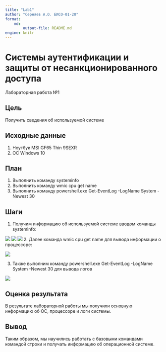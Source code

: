 ---
title: "Lab1"
author: "Серняев А.О. БИСО-01-20"
format: 
    md:
        output-file: README.md
engine: knitr
---

# Системы аутентификации и защиты от несанкционированного доступа

Лабораторная работа №1

## Цель

Получить сведения об используемой системе

## Исходные данные

1.  Ноутбук MSI GF65 Thin 9SEXR
2.  ОС Windows 10

## План

1.  Выполнить команду systeminfo
2.  Выполнить команду wmic cpu get name
3.  Выполнить команду powershell.exe Get-EventLog -LogName System -Newest 30

## Шаги

1.  Получим информацию об используемой системе вводом команды systeminfo: 

![](./1.png)
![](./2.png)
![](./3.png) 
2. Далее команда wmic cpu get name для вывода информации о процессоре: 

![](./4.png) 

3. Также выполним команду powershell.exe Get-EventLog -LogName System -Newest 30 для вывода логов

![](./5.png) 

## Оценка результата

В результате лабораторной работы мы получили основную информацию об ОС, процессоре и логи системы.

## Вывод

Таким образом, мы научились работать с базовыми командами командой строки и получать информацию об операционной системе.
